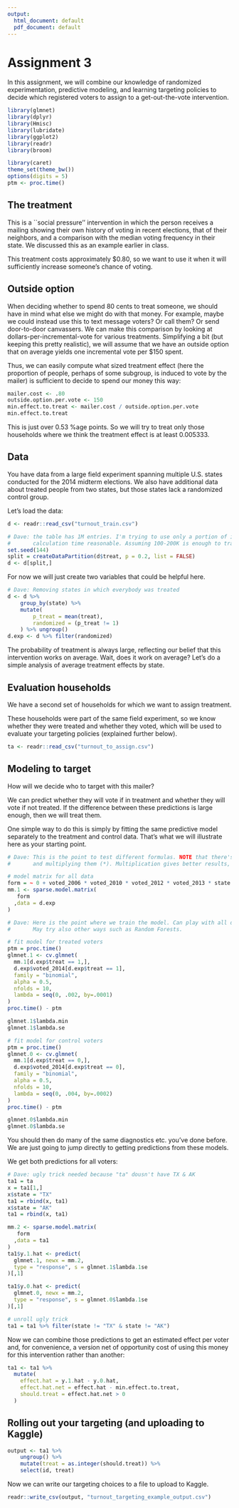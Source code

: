---
output:
  html_document: default
  pdf_document: default
---
# Assignment 3
In this assignment, we will combine our knowledge of randomized experimentation, predictive modeling, and learning targeting policies to decide which registered voters to assign to a get-out-the-vote intervention.

```{r, message=FALSE, results='hide'}
library(glmnet)
library(dplyr)
library(Hmisc)
library(lubridate)
library(ggplot2)
library(readr)
library(broom)

library(caret)
theme_set(theme_bw())
options(digits = 5)
ptm <- proc.time()
```

## The treatment
This is a ``social pressure'' intervention in which the person receives a mailing showing their own history of voting in recent elections, that of their neighbors, and a comparison with the median voting frequency in their state. We discussed this as an example earlier in class.

This treatment costs approximately $0.80, so we want to use it when it will sufficiently increase someone's chance of voting.

## Outside option
When deciding whether to spend 80 cents to treat someone, we should have in mind what else we might do with that money. For example, maybe we could instead use this to text message voters? Or call them? Or send door-to-door canvassers. We can make this comparison by looking at dollars-per-incremental-vote for various treatments. Simplifying a bit (but keeping this pretty realistic), we will assume that we have an outside option that on average yields one incremental vote per $150 spent. 

Thus, we can easily compute what sized treatment effect (here the proportion of people, perhaps of some subgroup, is induced to vote by the mailer) is sufficient to decide to spend our money this way:
```{r}
mailer.cost <- .80
outside.option.per.vote <- 150
min.effect.to.treat <- mailer.cost / outside.option.per.vote
min.effect.to.treat
```
This is just over 0.53 %age points. So we will try to treat only those households where we think the treatment effect is at least 0.005333.

## Data
You have data from a large field experiment spanning multiple U.S. states conducted for the 2014 midterm elections. We also have additional data about treated people from two states, but those states lack a randomized control group.

Let's load the data:
```{r}
d <- readr::read_csv("turnout_train.csv")

# Dave: the table has 1M entries. I'm trying to use only a portion of it to make
#       calculation time reasonable. Assuming 100-200K is enough to train
set.seed(144)
split = createDataPartition(d$treat, p = 0.2, list = FALSE)
d <- d[split,]
```

For now we will just create two variables that could be helpful here.
```{r}
# Dave: Removing states in which everybody was treated
d <- d %>%
    group_by(state) %>%
    mutate(
        p_treat = mean(treat),
        randomized = (p_treat != 1)
    ) %>% ungroup()
d.exp <- d %>% filter(randomized)
```

The probability of treatment is always large, reflecting our belief that this intervention works on average. Wait, does it work on average? Let's do a simple analysis of average treatment effects by state.

## Evaluation households
We have a second set of households for which we want to assign treatment.

These households were part of the same field experiment, so we know whether they were treated and whether they voted, which will be used to evaluate your targeting policies (explained further below). 

```{r}
ta <- readr::read_csv("turnout_to_assign.csv")
```


## Modeling to target
How will we decide who to target with this mailer?

We can predict whether they will vote if in treatment and whether they will vote if not treated. If the difference between these predictions is large enough, then we will treat them.

One simple way to do this is simply by fitting the same predictive model separately to the treatment and control data. That's what we will illustrate here as your starting point.

```{r}
# Dave: This is the point to test different formulas. NOTE that there's a diff between adding variables (+)
#       and multiplying them (*). Multiplication gives better results, but take too much time to calculate.

# model matrix for all data
form = ~ 0 + voted_2006 * voted_2010 * voted_2012 * voted_2013 * state * white * female + hispanic + black + i_age 
mm.1 <- sparse.model.matrix(
   form
  ,data = d.exp
)

# Dave: Here is the point where we train the model. Can play with all different arguments (alpha, lambda, nfolds)
#       May try also other ways such as Random Forests.

# fit model for treated voters
ptm = proc.time()
glmnet.1 <- cv.glmnet(
  mm.1[d.exp$treat == 1,],
  d.exp$voted_2014[d.exp$treat == 1],
  family = "binomial",
  alpha = 0.5,
  nfolds = 10,
  lambda = seq(0, .002, by=.0001)
)
proc.time() - ptm

glmnet.1$lambda.min
glmnet.1$lambda.se
```

```{r}
# fit model for control voters
ptm = proc.time()
glmnet.0 <- cv.glmnet(
  mm.1[d.exp$treat == 0,],
  d.exp$voted_2014[d.exp$treat == 0],
  family = "binomial",
  alpha = 0.5,
  nfolds = 10,
  lambda = seq(0, .004, by=.0002) 
)
proc.time() - ptm

glmnet.0$lambda.min
glmnet.0$lambda.se

```

You should then do many of the same diagnostics etc. you've done before. We are just going to jump directly to getting predictions from these models. 


We get both predictions for all voters:
```{r}
# Dave: ugly trick needed because "ta" dousn't have TX & AK
ta1 = ta
x = ta1[1,]
x$state = "TX"
ta1 = rbind(x, ta1)
x$state = "AK"
ta1 = rbind(x, ta1)

mm.2 <- sparse.model.matrix(
   form
  ,data = ta1
)
ta1$y.1.hat <- predict(
  glmnet.1, newx = mm.2,
  type = "response", s = glmnet.1$lambda.1se
)[,1]

ta1$y.0.hat <- predict(
  glmnet.0, newx = mm.2,
  type = "response", s = glmnet.0$lambda.1se
)[,1]

# unroll ugly trick
ta1 = ta1 %>% filter(state != "TX" & state != "AK")
```

Now we can combine those predictions to get an estimated effect per voter and, for convenience, a version net of opportunity cost of using this money for this intervention rather than another:
```{r}
ta1 <- ta1 %>%
  mutate(
    effect.hat = y.1.hat - y.0.hat,
    effect.hat.net = effect.hat - min.effect.to.treat,
    should.treat = effect.hat.net > 0
  )

```



## Rolling out your targeting (and uploading to Kaggle)


```{r}
output <- ta1 %>%
    ungroup() %>%
    mutate(treat = as.integer(should.treat)) %>%
    select(id, treat)
```

Now we can write our targeting choices to a file to upload to Kaggle.
```{r}
readr::write_csv(output, "turnout_targeting_example_output.csv")
```

